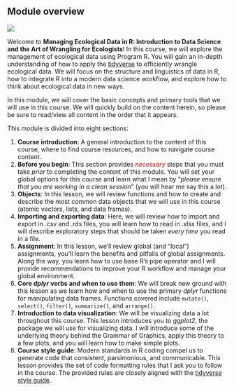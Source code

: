 ## Module overview {.unnumbered}

![](hex_complex.png){.intro_image}

Welcome to **Managing Ecological Data in R: Introduction to Data Science and the Art of Wrangling for Ecologists**! In this course, we will explore the management of ecological data using Program R. You will gain an in-depth understanding of how to apply the [tidyverse](https://www.tidyverse.org/packages/){target="_blank"} to efficiently wrangle ecological data. We will focus on the structure and linguistics of data in R, how to integrate R into a modern data science workflow, and explore how to think about ecological data in new ways.

In this module, we will cover the basic concepts and primary tools that we will use in this course. We will quickly build on the content herein, so please be sure to read/view all content in the order that it appears.

This module is divided into eight sections:

1.  **Course introduction**: A general introduction to the content of this course, where to find course resources, and how to navigate course content.
2.  **Before you begin**: This section provides [*necessary*]{style="color:red;"} steps that you must take *prior* to completing the content of this module. You will set your global options for this course and learn what I mean by "*please ensure that you are working in a clean session*" (you will hear me say this a lot).
3.  **Objects**: In this lesson, we will review functions and how to create and describe the most common data objects that we will use in this course (atomic vectors, lists, and data frames).
4.  **Importing and exporting data**: Here, we will review how to import and export in [.csv]{.mono} and [.rds]{.mono} files, you will learn how to read in [.xlsx]{.mono} files, and I will describe exploratory steps that should be taken *every time* you read in a file.
5.  **Assignment**: In this lesson, we'll review global (and "local") assignments, you'll learn the benefits and pitfalls of global assignments. Along the way, you learn how to use base R's pipe operator and I will provide recommendations to improve your R workflow and manage your global environment.
6.  **Core *dplyr* verbs and when to use them**: We will break new ground with this lesson as we learn how and when to use the primary *dplyr* functions for manipulating data frames. Functions covered include `mutate()`, `select()`, `filter()`, `summarize()`, and `arrange()`.
7.  **Introduction to data visualization**: We will be visualizing data a lot throughout this course. This lesson introduces you to *ggplot2*, the package we will use for visualizing data. I will introduce some of the underlying theory behind the Grammar of Graphics, apply this theory to a few plots, and you will learn how to make simple plots.
8.  **Course style guide**: Modern standards in R coding compel us to generate code that consistent, parsimonious, and communicable. This lesson provides the set of code formatting rules that I ask you to follow in the course. The provided rules are closely aligned with the [tidyverse style guide](https://style.tidyverse.org/){target="_blank"}.
